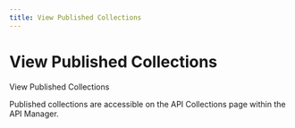 ```yaml
---
title: View Published Collections
---
```


# View Published Collections

&#x20;View Published Collections

Published collections are accessible on the API Collections page within the API Manager.

<figure>
  <img src="/img/assets/image-(42).png" alt=""></img>
  <figcaption></figcaption>
</figure>
